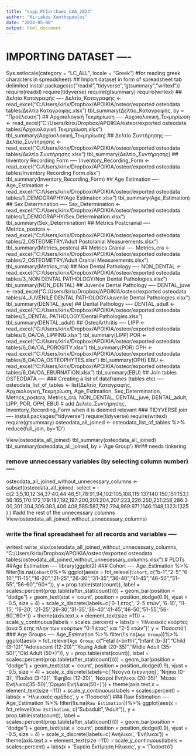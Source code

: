 ---
title: "supp_PCIarchaeo_CAA_2023"
author: "Kiriakos Xanthopoulos"
date: "2024-05-08"
output: html_document
---
# IMPORTING DATASET ----
Sys.setlocale(category = "LC_ALL", locale = "Greek") #for reading greek characters in spreadsheets
## Import dataset in form of spreadsheet tab delimited
install.packages(c("readxl","tidyverse","gtsummary","writexl"))
require(readxl)
require(tidyverse)
require(gtsummary)
require(writexl)
## Δελτίο Καταγραφής ----
Δελτίο_Καταγραφής <- read_excel("C:/Users/kirix/Dropbox/APOIKIA/osteor/exported osteodata tables/Δελτίο Καταγραφής.xlsx")
tbl_summary(Δελτίο_Καταγραφής, by = "Προέλευση")
## Αρχαιολογική Τεκμηρίωση ----
Αρχαιολογική_Τεκμηρίωση <- read_excel("C:/Users/kirix/Dropbox/APOIKIA/osteor/exported osteodata tables/Αρχαιολογική Τεκμηρίωση.xlsx")
tbl_summary(Αρχαιολογική_Τεκμηρίωση)
## Δελτίο Συντήρησης ----
Δελτίο_Συντήρησης <- read_excel("C:/Users/kirix/Dropbox/APOIKIA/osteor/exported osteodata tables/Δελτίο Συντήρησης.xlsx")
tbl_summary(Δελτίο_Συντήρησης)
## Inventory Recording Form ----
Inventory_Recording_Form <- read_excel("C:/Users/kirix/Dropbox/APOIKIA/osteor/exported osteodata tables/Inventory Recording Form.xlsx")
tbl_summary(Inventory_Recording_Form)
## Age Estimation ----
Age_Estimation <- read_excel("C:/Users/kirix/Dropbox/APOIKIA/osteor/exported osteodata tables/1_DEMOGRAPHY/Age Estimation.xlsx")
tbl_summary(Age_Estimation)
## Sex Determination ----
Sex_Determination <- read_excel("C:/Users/kirix/Dropbox/APOIKIA/osteor/exported osteodata tables/1_DEMOGRAPHY/Sex Determination.xlsx")
tbl_summary(Sex_Determination)
## Metrics Postcranial ----
Metrics_postcra <- read_excel("C:/Users/kirix/Dropbox/APOIKIA/osteor/exported osteodata tables/2_OSTEOMETRY/Adult Postcranial Measurements.xlsx")
tbl_summary(Metrics_postcra)
## Metrics Cranial ----
Metrics_cra <- read_excel("C:/Users/kirix/Dropbox/APOIKIA/osteor/exported osteodata tables/2_OSTEOMETRY/Adult Cranial Measurements.xlsx")
tbl_summary(Metrics_cra)
## Non Dental Pathology ----
NON_DENTAL <- read_excel("C:/Users/kirix/Dropbox/APOIKIA/osteor/exported osteodata tables/3_NON DENTAL PATHOLOGY/Non Dental Pathologies.xlsx")
tbl_summary(NON_DENTAL)
## Juvenile Dental Pathology ----
DENTAL_juve <- read_excel("C:/Users/kirix/Dropbox/APOIKIA/osteor/exported osteodata tables/4_JUVENILE DENTAL PATHOLOGY/Juvenile Dental Pathologies.xlsx")
tbl_summary(DENTAL_juve)
## Dental Pathology ----
DENTAL_adult <- read_excel("C:/Users/kirix/Dropbox/APOIKIA/osteor/exported osteodata tables/5_DENTAL PATHOLOGY/Dental Pathologies.xlsx")
tbl_summary(DENTAL_adult)
## OsteoArthritis ----
LIPP <- read_excel("C:/Users/kirix/Dropbox/APOIKIA/osteor/exported osteodata tables/6_OA/OA_LIPPING.xlsx")
tbl_summary(LIPP)
POR <- read_excel("C:/Users/kirix/Dropbox/APOIKIA/osteor/exported osteodata tables/6_OA/OA_POROSITY.xlsx")
tbl_summary(POR)
OPH <- read_excel("C:/Users/kirix/Dropbox/APOIKIA/osteor/exported osteodata tables/6_OA/OA_OSTEOPHYTES.xlsx")
tbl_summary(OPH)
EBU <- read_excel("C:/Users/kirix/Dropbox/APOIKIA/osteor/exported osteodata tables/6_OA/OA_EBURNATION.xlsx")
tbl_summary(EBU)
## Join tables OSTEODATA ----
### Creating a list of dataframes (tables etc) ----
osteodata_list_of_tables <- list(Δελτίο_Καταγραφής, Αρχαιολογική_Τεκμηρίωση, Age_Estimation, Sex_Determination, Metrics_postcra, Metrics_cra, NON_DENTAL, DENTAL_juve, DENTAL_adult, LIPP, POR, OPH, EBU) # add Δελτίο_Συντήρησης, Inventory_Recording_Form when it is deemed relevant
### TIDYVERSE join ----
install.packages("tidyverse")
require(tidyverse)
require(writexl)
require(gtsummary)
osteodata_all_joined <- osteodata_list_of_tables %>% reduce(full_join, by='ID')

View(osteodata_all_joined)
tbl_summary(osteodata_all_joined)
tbl_summary(osteodata_all_joined, by = 'Age Group') #### needs tinkering

### remove unneccessary variables (by selecting column number) ----
osteodata_all_joined_without_unnecessary_columns <- subset(osteodata_all_joined, select = -c(2:3,5,10,12:34,37:40,44:46,51,78:91,94,102:105,108,115:137,140:150,151:153,156:165,170:172,179:187,192,197:200,201:204,207:223,226:250,251:258,286:300,301:304,306:383,406:408,585:587,792:794,969:971,1146:1148,1323:1325) ) #add the rest of the unnecessary columns
View(osteodata_all_joined_without_unnecessary_columns)

### write the final spreadsheet for all records and variables ----
writexl::write_xlsx(osteodata_all_joined_without_unnecessary_columns, "C:/Users/kirix/Dropbox/APOIKIA/osteor/exported osteodata tables/osteodata_all_joined_without_unnecessary_columns.xlsx")
# PLOTs
##Age Estimation ----
library(ggplot2)
### Cohort ----
Age_Estimation %>%
  filter(!is.na(`Cohort`))%>%
  ggplot(aes(x = fct_relevel(`Cohort`, c("b-1","2-5","6-10","11-15","16-20","21-25","26-30","31-35","36-40","41-45","46-50","51-55","56-60","60+")), 
             y = prop.table(stat(count)), 
             label = scales::percent(prop.table(after_stat(count))))) +
  geom_bar(position = "dodge") + 
  geom_text(stat = 'count',
            position = position_dodge(0.9), 
            vjust = -0.5, 
            size = 4) + 
  scale_x_discrete(labels=c('0-1 έτος', '2-5 ετών', '6-10', '11-15', '16-20', '21-25','26-30','31-35','36-40','41-45','46-50','51-55','56-60','60+')) +
  theme(axis.text.x = element_text(size =11)) +
  scale_y_continuous(labels = scales::percent) + 
  labs(x = 'Ηλικιακές κοόρτες (ανα 5 έτης πλην των κοόρτων "0-1 έτος" και "2-5 ετών")', y = 'Ποσοστό')
### Age Groups ----
Age_Estimation %>%
  filter(!is.na(`Age Group`))%>%
ggplot(aes(x = fct_relevel(`Age Group`, c("Fetal (<birth)","Infant (b-3)","Child (3-12)","Adolescent (12-20)","Young Adult (20-35)","Midle Adult (35-50)","Old Adult (50+)")), 
                          y = prop.table(stat(count)), 
                          label = scales::percent(prop.table(after_stat(count))))) +
  geom_bar(position = "dodge") + 
  geom_text(stat = 'count',
            position = position_dodge(0.9), 
            vjust = -0.5, 
            size = 4) + 
  scale_x_discrete(labels=c('Νεογνά (γέννηση)', 'Νήπια (0-3)', 'Παιδιά (3-12)', 'Έφηβοι (12-20)', 'Νεαροί Ενήλικοι (20-35)', 'Μέσοι Ενήλικοι(35-50)','Ώριμοι Ενήλικοι(50+)')) +
  theme(axis.text.x = element_text(size =11)) +
  scale_y_continuous(labels = scales::percent) + 
  labs(x = 'Ηλικιακές ομάδες', y = 'Ποσοστό')
### Raw Estimation ----
Age_Estimation %>%
  filter(!is.na(`Raw Estimation`))%>%
  ggplot(aes(x = fct_relevel(`Raw Estimation`, c("Subadult","Adult")), 
             y = prop.table(stat(count)), 
             label = scales::percent(prop.table(after_stat(count))))) +
  geom_bar(position = "dodge") + 
  geom_text(stat = 'count',
            position = position_dodge(0.9), 
            vjust = -0.5, 
            size = 4) + 
  scale_x_discrete(labels=c('Ανήλικοι', 'Ενήλικοι')) +
  theme(axis.text.x = element_text(size =11)) +
  scale_y_continuous(labels = scales::percent) + 
  labs(x = 'Ευρεία Εκτίμηση Ηλικιας', y = 'Ποσοστό')
